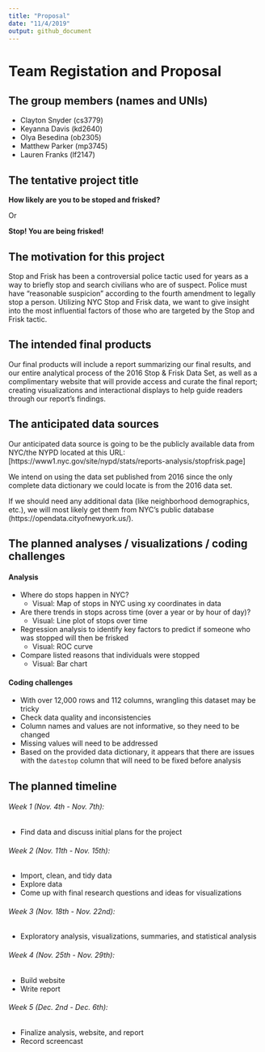 ```yaml
---
title: "Proposal"
date: "11/4/2019"
output: github_document
---
```


# Team Registation and Proposal


## The group members (names and UNIs)

* Clayton Snyder (cs3779)
* Keyanna Davis (kd2640)
* Olya Besedina (ob2305)
* Matthew Parker (mp3745)
* Lauren Franks (lf2147)

## The tentative project title 

**How likely are you to be stoped and frisked?**

Or

**Stop! You are being frisked!**

## The motivation for this project

Stop and Frisk has been a controversial police tactic used for years as a way to briefly stop and search civilians who are of suspect. Police must have "reasonable suspicion" according to the fourth amendment to legally stop a person. Utilizing NYC Stop and Frisk data, we want to give insight into the most influential factors of those who are targeted by the Stop and Frisk tactic.

## The intended final products

Our final products will include a report summarizing our final results, and our entire analytical process of the 2016 Stop & Frisk Data Set, as well as a complimentary website that will provide access and curate the final report; creating visualizations and interactional displays to help guide readers through our report's findings. 

## The anticipated data sources

Our anticipated data source is going to be the publicly available data from NYC/the NYPD located at this URL: [https://www1.nyc.gov/site/nypd/stats/reports-analysis/stopfrisk.page]

We intend on using the data set published from 2016 since the only complete data dictionary we could locate is from the 2016 data set.

If we should need any additional data (like neighborhood demographics, etc.), we will most likely get them from NYC's public database (https://opendata.cityofnewyork.us/).

## The planned analyses / visualizations / coding challenges

#### Analysis

* Where do stops happen in NYC?
  + Visual: Map of stops in NYC using xy coordinates in data
* Are there trends in stops across time (over a year or by hour of day)?
  + Visual: Line plot of stops over time
* Regression analysis to identify key factors to predict if someone who was stopped will then be frisked
  + Visual: ROC curve
* Compare listed reasons that individuals were stopped
  + Visual: Bar chart
  
#### Coding challenges

* With over 12,000 rows and 112 columns, wrangling this dataset may be tricky
* Check data quality and inconsistencies
* Column names and values are not informative, so they need to be changed
* Missing values will need to be addressed
* Based on the provided data dictionary, it appears that there are issues with the `datestop` column that will need to be fixed before analysis

## The planned timeline

###### Week 1 (Nov. 4th - Nov. 7th):
  * Find data and discuss initial plans for the project
  
###### Week 2 (Nov. 11th - Nov. 15th):
  * Import, clean, and tidy data
  * Explore data
  * Come up with final research questions and ideas for visualizations
  
###### Week 3 (Nov. 18th - Nov. 22nd):
  * Exploratory analysis, visualizations, summaries, and statistical analysis
  
###### Week 4 (Nov. 25th - Nov. 29th):
  * Build website
  * Write report
  
###### Week 5 (Dec. 2nd - Dec. 6th):
  * Finalize analysis, website, and report 
  * Record screencast
